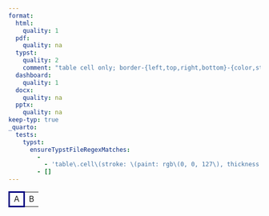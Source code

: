 ```yaml
---
format:
  html:
    quality: 1
  pdf:
    quality: na
  typst:
    quality: 2
    comment: "table cell only; border-{left,top,right,bottom}-{color,style,width} only"
  dashboard:
    quality: 1
  docx:
    quality: na
  pptx:
    quality: na
keep-typ: true
_quarto:
  tests:
    typst:
      ensureTypstFileRegexMatches:
        -
          - 'table\.cell\(stroke: \(paint: rgb\(0, 0, 127\), thickness: 2.25pt\)\)\[A\]'
        - []
---
```


```{=html}
<table>
    <tr><td style="border: solid rgb(0, 0, 127)">A</td><td>B</td></tr>
</table>
```

